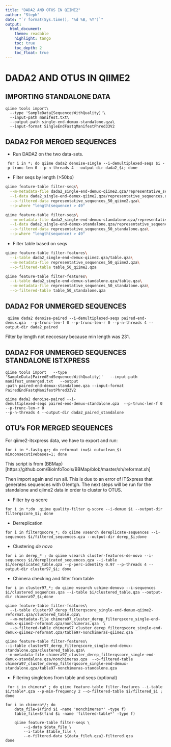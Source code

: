 ```yaml
---
title: "DADA2 AND OTUS IN QIIME2"
author: "Steph"
date: "`r format(Sys.time(), '%d %B, %Y')`"
output:
  html_document:
    theme: readable
    highlight: tango
    toc: true
    toc_depth: 2
    toc_float: true
---
```


# DADA2 AND OTUS IN QIIME2

## IMPORTING STANDALONE DATA

```
qiime tools import\
  --type 'SampleData[SequencesWithQuality]'\
  --input-path manifest.txt\
  --output-path single-end-demux-standalone.qza\
  --input-format SingleEndFastqManifestPhred33V2
```

## DADA2 FOR MERGED SEQUENCES

- Run DADA2 on the two data-sets. 

```
 for i in *; do qiime dada2 denoise-single --i-demultiplexed-seqs $i --p-trunc-len 0 --p-n-threads 4 --output-dir dada2_$i; done
```

- Filter seqs by length (>50bp)

```bash
qiime feature-table filter-seqs\
  --m-metadata-file dada2_single-end-demux-qiime2.qza/representative_sequences.qza\
  --i-data dada2_single-end-demux-qiime2.qza/representative_sequences.qza\
  --o-filtered-data representative_sequences_50_qiime2.qza\
  --p-where "length(sequence) > 49"

qiime feature-table filter-seqs\
  --m-metadata-file dada2_single-end-demux-standalone.qza/representative_sequences.qza\
  --i-data dada2_single-end-demux-standalone.qza/representative_sequences.qza\
  --o-filtered-data representative_sequences_50_standalone.qza\
  --p-where "length(sequence) > 49"

```

- Filter table based on seqs

```bash
qiime feature-table filter-features\
  --i-table dada2_single-end-demux-qiime2.qza/table.qza\
  --m-metadata-file representative_sequences_50_qiime2.qza\
  --o-filtered-table table_50_qiime2.qza

qiime feature-table filter-features\
  --i-table dada2_single-end-demux-standalone.qza/table.qza\
  --m-metadata-file representative_sequences_50_standalone.qza\
  --o-filtered-table table_50_standalone.qza
```


## DADA2 FOR UNMERGED SEQUENCES

```
 qiime dada2 denoise-paired --i-demultiplexed-seqs paired-end-demux.qza  --p-trunc-len-f 0 --p-trunc-len-r 0 --p-n-threads 4 --output-dir dada2_paired
```

Filter by length not neccesary because min length was 231.


## DADA2 FOR UNMERGED SEQUENCES STANDALONE ISTXPRESS

```
qiime tools import   --type 'SampleData[PairedEndSequencesWithQuality]'   --input-path manifest_unmerged.txt   --output
-path paired-end-demux-standalone.qza --input-format PairedEndFastqManifestPhred33V2
```
```
qiime dada2 denoise-paired --i-
demultiplexed-seqs paired-end-demux-standalone.qza  --p-trunc-len-f 0 --p-trunc-len-r 0
--p-n-threads 4 --output-dir dada2_paired_standalone
```




## OTU's FOR MERGED SEQUENCES

For qiime2-itsxpress data, we have to export and run:

```
for i in *.fastq.gz; do reformat in=$i out=clean_$i minconsecutivebases=1; done
```
This script is from (BBMap)[https://github.com/BioInfoTools/BBMap/blob/master/sh/reformat.sh]

Then import again and run all. This is due to an error of ITSxpress that generates sequences with 0 lentgh. The next steps will be run for the standalone and qiime2 data in order to cluster to OTUS.


- Filter by q-score

```
for i in *;do  qiime quality-filter q-score --i-demux $i --output-dir filterqscore_$i; done

```

- Derreplication

```
for i in filterqscore_*; do qiime vsearch dereplicate-sequences --i-sequences $i/filtered_sequences.qza --output-dir derep_$i;done
```


- Clustering *de novo*

```
for i in derep_* ; do qiime vsearch cluster-features-de-novo --i-sequences $i/dereplicated_sequences.qza --i-table $i/dereplicated_table.qza --p-perc-identity 0.97 --p-threads 4 --output-dir cluster97_$i; done
```

- Chimera checking and filter from table

```
for i in cluster97_*; do qiime vsearch uchime-denovo --i-sequences $i/clustered_sequences.qza --i-table $i/clustered_table.qza --output-dir chimera97_$i;done

```

```
qiime feature-table filter-features\
  --i-table cluster97_derep_filterqscore_single-end-demux-qiime2-reformat.qza/clustered_table.qza\
  --m-metadata-file chimera97_cluster_derep_filterqscore_single-end-demux-qiime2-reformat.qza/nonchimeras.qza  \
  --o-filtered-table chimera97_cluster_derep_filterqscore_single-end-demux-qiime2-reformat.qza/table97-nonchimeras-qiime2.qza

```

```
qiime feature-table filter-features\
--i-table cluster97_derep_filterqscore_single-end-demux-standalone.qza/clustered_table.qza\
--m-metadata-file chimera97_cluster_derep_filterqscore_single-end-demux-standalone.qza/nonchimeras.qza  --o-filtered-table chimera97_cluster_derep_filterqscore_single-end-demux-standalone.qza/table97-nonchimeras-standalone.qza
```



- Filtering singletons from table and seqs (optional)

```
 for i in chimera* ; do qiime feature-table filter-features --i-table $i/table*.qza --p-min-frequency 2 --o-filtered-table $i/filtered_$i ; done
 ```
 
``` 
for i in chimera*/; do
    data_file=$(find $i -name 'nonchimeras*' -type f)
    table_file=$(find $i -name 'filtered-table*' -type f)

    qiime feature-table filter-seqs \
        --i-data $data_file \
        --i-table $table_file \
        --o-filtered-data ${data_file%.qza}-filtered.qza
done

```
